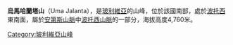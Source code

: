 {{Coord|19|38|S|65|39|W|display=title}}

'''烏馬哈蘭塔山'''（Uma Jalanta），是[[玻利維亞|玻利維亞]]的山峰，位於該國南部，處於[[波托西|波托西]]東南面，屬於[[安第斯山脈|安第斯山脈]]中[[波托西山脈|波托西山脈]]的一部分，海拔高度4,760米。

{{Bolivia-geo-stub}}
[[Category:玻利維亞山峰|Category:玻利維亞山峰]]